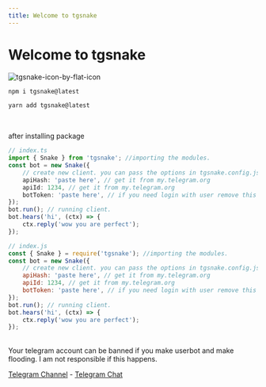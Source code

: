 ```yaml
---
title: Welcome to tgsnake
---
```



# Welcome to tgsnake

![tgsnake-icon-by-flat-icon](./images/tgsnake.jpg)

<TabGroup>
  <TabContent name="npm">

```bash
npm i tgsnake@latest
```

  </TabContent>
  <TabContent name="yarn">

```bash
yarn add tgsnake@latest
```

  </TabContent>
</TabGroup><br/>


after installing package

<TabGroup>
  <TabContent name="typescript">

```typescript
// index.ts
import { Snake } from 'tgsnake'; //importing the modules.
const bot = new Snake({
    // create new client. you can pass the options in tgsnake.config.js file.
    apiHash: 'paste here', // get it from my.telegram.org
    apiId: 1234, // get it from my.telegram.org
    botToken: 'paste here', // if you need login with user remove this and create session first. then paste your string session in field "session".
});
bot.run(); // running client.
bot.hears('hi', (ctx) => {
    ctx.reply('wow you are perfect');
});

```

  </TabContent>
  <TabContent name="javascript">

```javascript
// index.js
const { Snake } = require('tgsnake'); //importing the modules.
const bot = new Snake({
    // create new client. you can pass the options in tgsnake.config.js file.
    apiHash: 'paste here', // get it from my.telegram.org
    apiId: 1234, // get it from my.telegram.org
    botToken: 'paste here', // if you need login with user remove this and create session first. then paste your string session in field "session".
});
bot.run(); // running client.
bot.hears('hi', (ctx) => {
    ctx.reply('wow you are perfect');
});
```

  </TabContent>
</TabGroup><br/>
   
<Callout type="warning">
Your telegram account can be banned if you make userbot and make flooding. I am not responsible if this happens.   
</Callout><br/>


<div className="text-center py-2">

[Telegram Channel](https://t.me/tgsnake) - [Telegram Chat](https://t.me/tgsnakechat)

</div>

